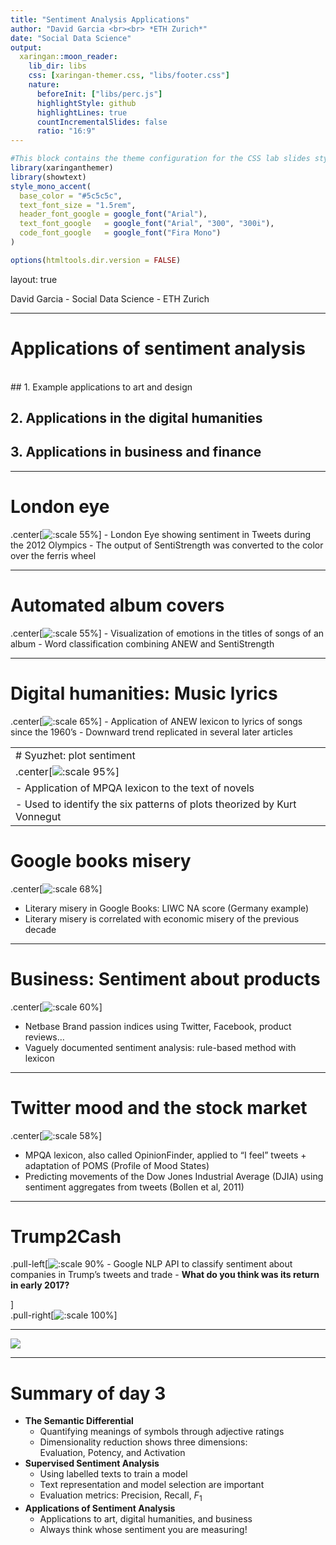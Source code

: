 ```yaml
---
title: "Sentiment Analysis Applications"
author: "David Garcia <br><br> *ETH Zurich*"
date: "Social Data Science"
output:
  xaringan::moon_reader:
    lib_dir: libs 
    css: [xaringan-themer.css, "libs/footer.css"]
    nature:
      beforeInit: ["libs/perc.js"]
      highlightStyle: github
      highlightLines: true
      countIncrementalSlides: false
      ratio: "16:9"
---
```



```r
#This block contains the theme configuration for the CSS lab slides style
library(xaringanthemer)
library(showtext)
style_mono_accent(
  base_color = "#5c5c5c",
  text_font_size = "1.5rem",
  header_font_google = google_font("Arial"),
  text_font_google   = google_font("Arial", "300", "300i"),
  code_font_google   = google_font("Fira Mono")
)
```

```r
options(htmltools.dir.version = FALSE)
```

layout: true

<div class="my-footer"><span>David Garcia - Social Data Science - ETH Zurich</span></div> 

---

# Applications of sentiment analysis

</br>
## 1. Example applications to art and design

## 2. Applications in the digital humanities

## 3. Applications in business and finance

---

# London eye
.center[![:scale 55%](LondonEye.png)] 
- London Eye showing sentiment in Tweets during the 2012 Olympics
- The output of SentiStrength was converted to the color over the ferris wheel

---

# Automated album covers
.center[![:scale 55%](Beatles.jpg)] 
- Visualization of emotions in the titles of songs of an album
- Word classification combining ANEW and SentiStrength

---

# Digital humanities: Music lyrics

.center[![:scale 65%](Music.png)] 
- Application of ANEW lexicon to lyrics of songs since the 1960's
- Downward trend replicated in several later articles

---
# Syuzhet: plot sentiment
.center[![:scale 95%](Book.png)] 
- Application of MPQA lexicon to the text of novels
- Used to identify the six patterns of plots theorized by Kurt Vonnegut
---

# Google books misery

.center[![:scale 68%](History.png)] 

- Literary misery in Google Books: LIWC NA score (Germany example)
- Literary misery is correlated with economic misery of the previous decade

---

# Business: Sentiment about products

.center[![:scale 60%](2a.png)] 

- Netbase Brand passion indices using Twitter, Facebook, product reviews...
- Vaguely documented sentiment analysis: rule-based method with lexicon

---

# Twitter mood and the stock market

.center[![:scale 58%](methologieTwitter.png)] 

- MPQA lexicon, also called OpinionFinder, applied to "I feel" tweets + adaptation of POMS (Profile of Mood States)
- Predicting movements of the Dow Jones Industrial Average (DJIA) using sentiment aggregates from tweets (Bollen et al, 2011)

---

# Trump2Cash

.pull-left[![:scale 90%](Trump2Cash.png)
- Google NLP API to classify sentiment about companies in Trump's tweets and trade
- **What do you think was its return in early 2017?**

]  
.pull-right[![:scale 100%](Trump2CashPerformance.png)] 

---

![](profit.jpg)

---

# Summary of day 3

- **The Semantic Differential**
  - Quantifying meanings of symbols through adjective ratings
  - Dimensionality reduction shows three dimensions:  
  Evaluation, Potency, and Activation


- **Supervised Sentiment Analysis**
  - Using labelled texts to train a model
  - Text representation and model selection are important
  - Evaluation metrics: Precision, Recall, $F_1$


- **Applications of Sentiment Analysis**
  - Applications to art, digital humanities, and business
  - Always think whose sentiment you are measuring!